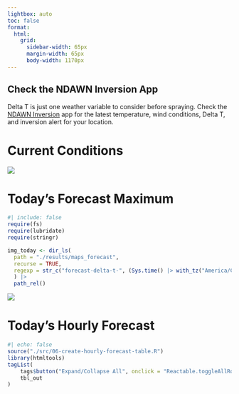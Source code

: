 ```yaml
---
lightbox: auto
toc: false
format:
  html:
    grid: 
      sidebar-width: 65px
      margin-width: 65px
      body-width: 1170px
---
```


::: {.callout-warning}
## Check the NDAWN Inversion App
Delta T is just one weather variable to consider before spraying. Check the [NDAWN Inversion](https://www.ndsu.edu/agriculture/ag-hub/ndawn-inversion) app for the latest temperature, wind conditions, Delta T, and inversion alert for your location.
:::

# Current Conditions
![](https://s3.us-east-2.amazonaws.com/ndawn.info/maps/NDAWN_delta_t.png){group="gallery" fig-alt="current delta t"}

# Today's Forecast Maximum
```r
#| include: false
require(fs)
require(lubridate)
require(stringr)

img_today <- dir_ls(
  path = "./results/maps_forecast",
  recurse = TRUE,
  regexp = str_c("forecast-delta-t-", (Sys.time() |> with_tz("America/Chicago") |> date()))
  ) |> 
  path_rel()
```

![](`r img_today`){group="gallery" fig-alt="today's delta t forecast"}

# Today's Hourly Forecast
```r
#| echo: false
source("./src/06-create-hourly-forecast-table.R")
library(htmltools)
tagList(
    tags$button("Expand/Collapse All", onclick = "Reactable.toggleAllRowsExpanded('dt-hourly')"),
    tbl_out
)
```